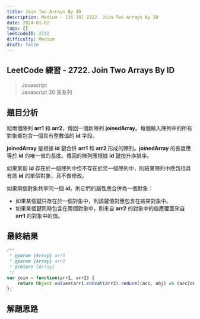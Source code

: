 ```yaml
---
title: Join Two Arrays By ID
description: Medium - [JS 30] 2722. Join Two Arrays By ID
date: 2024-01-02
tags: []
leetcodeID: 2722
difficulty: Medium
draft: false
---
```


## LeetCode 練習 - 2722. Join Two Arrays By ID
> Javascript  
> Javascript 30 天系列

## 題目分析

給兩個陣列 **arr1** 和 **arr2**，傳回一個新陣列 **joinedArray**。每個輸入陣列中的所有對象都包含一個具有整數值的 **id** 字段。

**joinedArray** 是根據 **id** 鍵合併 **arr1** 和 **arr2** 形成的陣列。**joinedArray** 的長度應等於 **id** 的唯一值的長度。傳回的陣列應根據 **id** 鍵按升序排序。

如果某個 **id** 存在於一個陣列中但不存在於另一個陣列中，則結果陣列中應包括具有該 **id** 的單個對象，且不做修改。

如果兩個對象共享同一個 **id**，則它們的屬性應合併為一個對象：

* 如果某個鍵只存在於一個對象中，則該鍵值對應包含在結果對象中。
* 如果某個鍵同時包含在兩個對象中，則來自 **arr2** 的對象中的值應覆蓋來自 **arr1** 的對象中的值。

## 最終結果

```js:join-two-arrays-by-id.js
/**
 * @param {Array} arr1
 * @param {Array} arr2
 * @return {Array}
 */
var join = function(arr1, arr2) {
    return Object.values(arr1.concat(arr2).reduce((acc, obj) => (acc[obj.id] = !acc[obj.id] ? obj : { ...acc[obj.id], ...obj }, acc), {}));
};
```

## 解題思路